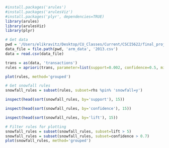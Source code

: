 ```r
#install.packages('arules')
#install.packages('arulesViz')
#install.packages('plyr', dependencies=TRUE)
library(arules)
library(arulesViz)
library(plyr)
```

```r
# Get data
pwd = '/Users/elikravitz/Desktop/CU_Classes/Current/CSCI5622/final_project/code'
data_file = file.path(pwd, 'arm_data', '2013.csv')
data = read.csv(data_file)

trans = as(data, 'transactions')
rules = apriori(trans, parameter=list(support=0.002, confidence=0.5, minlen=3, maxlen=5))
```

```r
plot(rules, method='grouped')
```

```r
# Get snowfall rules
snowfall_rules = subset(rules, subset=rhs %pin% 'snowfall=y')
```

```r
inspect(head(sort(snowfall_rules, by='support'), 15))
```

```r
inspect(head(sort(snowfall_rules, by='confidence'), 15))
```

```r
inspect(head(sort(snowfall_rules, by='lift'), 15))
```

```r
# Filter rules for plotting
snowfall_rules = subset(snowfall_rules, subset=lift > 5)
snowfall_rules = subset(snowfall_rules, subset=confidence > 0.7)
plot(snowfall_rules, method='grouped')
```